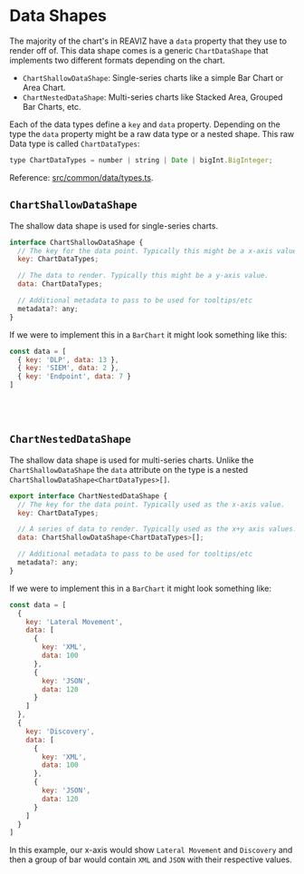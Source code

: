 
<Meta title="Docs|Getting Started/Data Shapes" />

# Data Shapes
The majority of the chart's in REAVIZ have a `data` property that they
use to render off of. This data shape comes is a generic `ChartDataShape` that
implements two different formats depending on the chart.

- `ChartShallowDataShape`: Single-series charts like a simple Bar Chart or Area Chart.
- `ChartNestedDataShape`: Multi-series charts like Stacked Area, Grouped Bar Charts, etc.

Each of the data types define a `key` and `data` property. Depending on the type
the `data` property might be a raw data type or a nested shape. This raw Data
type is called `ChartDataTypes`:

```js
type ChartDataTypes = number | string | Date | bigInt.BigInteger;
```

Reference: [src/common/data/types.ts](https://github.com/jask-oss/reaviz/blob/master/src/common/data/types.ts).

## `ChartShallowDataShape`
The shallow data shape is used for single-series charts.

```js
interface ChartShallowDataShape {
  // The key for the data point. Typically this might be a x-axis value.
  key: ChartDataTypes;

  // The data to render. Typically this might be a y-axis value.
  data: ChartDataTypes;

  // Additional metadata to pass to be used for tooltips/etc
  metadata?: any;
}
```

If we were to implement this in a `BarChart` it might look something like this:

```js
const data = [
  { key: 'DLP', data: 13 },
  { key: 'SIEM', data: 2 },
  { key: 'Endpoint', data: 7 }
]
```

<br />
<Story id="charts-bar-chart-vertical-single-series--simple" />
<br />

## `ChartNestedDataShape`
The shallow data shape is used for multi-series charts. Unlike the `ChartShallowDataShape`
the `data` attribute on the type is a nested `ChartShallowDataShape<ChartDataTypes>[]`.

```js
export interface ChartNestedDataShape {
  // The key for the data point. Typically used as the x-axis value.
  key: ChartDataTypes;

  // A series of data to render. Typically used as the x+y axis values.
  data: ChartShallowDataShape<ChartDataTypes>[];

  // Additional metadata to pass to be used for tooltips/etc
  metadata?: any;
}
```

If we were to implement this in a `BarChart` it might look something like:

```js
const data = [
  {
    key: 'Lateral Movement',
    data: [
      {
        key: 'XML',
        data: 100
      },
      {
        key: 'JSON',
        data: 120
      }
    ]
  },
  {
    key: 'Discovery',
    data: [
      {
        key: 'XML',
        data: 100
      },
      {
        key: 'JSON',
        data: 120
      }
    ]
  }
]
```

In this example, our x-axis would show `Lateral Movement` and `Discovery` and then
a group of bar would contain `XML` and `JSON` with their respective values.

<br />
<Story id="charts-bar-chart-vertical-multi-series--simple" />
<br />
